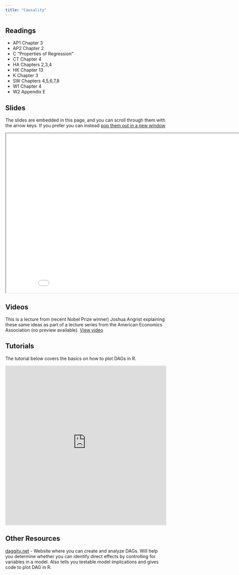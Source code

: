 ```yaml
---
title: "Causality"
---
```



## Readings

- AP1 Chapter 3
- AP2 Chapter 2
- C "Properties of Regression"
- CT Chapter 4
- HA Chapters 2,3,4
- HK Chapter 13
- K Chapter 3
- SW Chapters 4,5,6,7,8
- W1 Chapter 4
- W2 Appendix E

## Slides

The slides are embedded in this page, and you can scroll through them with the arrow keys.  If you prefer you can instead <a href="/slides/causality/index.html" target="_blank">pop them out in a new window</a>


<div>

```{=html}
<p align="center"><iframe width="890" height="500" class="slide-deck" src="/slides/causality/"></iframe></p>
```

</div>


## Videos

This is a lecture from (recent Nobel Prize winner) Joshua Angrist explaining these same ideas as part of a lecture series from the American Economics Association (no preview available). <a href="https://events7.mediasite.com/Mediasite/Play/68970a31745148a98e5be9df3e99f59f1d" target="_blank">View video</a>

## Tutorials

The tutorial below covers the basics on how to plot DAGs in R.  

<div>

```{=html}
<p align="center"><iframe height="500" width="100%" frameborder="no" src="https://justinsmithecon.shinyapps.io/EC655dag/"> </iframe></p>
```

</div>

## Other Resources

[daggity.net](https://dagitty.net) - Website where you can create and analyze DAGs.  Will help you determine whether you can identify direct effects by controlling for variables in a model.  Also tells you testable model implications and gives code to plot DAG in R.


